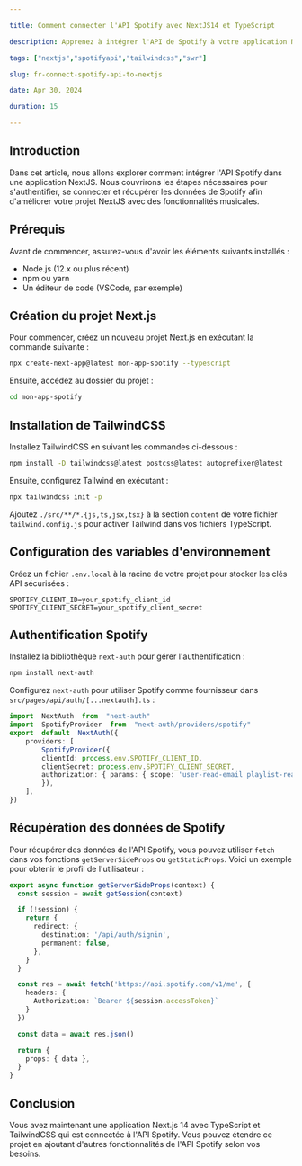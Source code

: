 ```yaml
---

title: Comment connecter l'API Spotify avec NextJS14 et TypeScript

description: Apprenez à intégrer l'API de Spotify à votre application NextJS.

tags: ["nextjs","spotifyapi","tailwindcss","swr"]

slug: fr-connect-spotify-api-to-nextjs

date: Apr 30, 2024

duration: 15

---
```


## Introduction
Dans cet article, nous allons explorer comment intégrer l'API Spotify dans une application NextJS. Nous couvrirons les étapes nécessaires pour s'authentifier, se connecter et récupérer les données de Spotify afin d'améliorer votre projet NextJS avec des fonctionnalités musicales.

## Prérequis

Avant de commencer, assurez-vous d'avoir les éléments suivants installés :
- Node.js (12.x ou plus récent)
- npm ou yarn
- Un éditeur de code (VSCode, par exemple)

## Création du projet Next.js

Pour commencer, créez un nouveau projet Next.js en exécutant la commande suivante :

```bash
npx create-next-app@latest mon-app-spotify --typescript
```

Ensuite, accédez au dossier du projet :

```bash
cd mon-app-spotify
```

## Installation de TailwindCSS

Installez TailwindCSS en suivant les commandes ci-dessous :
```bash
npm install -D tailwindcss@latest postcss@latest autoprefixer@latest
```
Ensuite, configurez Tailwind en exécutant :

```bash
npx tailwindcss init -p
```
Ajoutez `./src/**/*.{js,ts,jsx,tsx}` à la section `content` de votre fichier `tailwind.config.js` pour activer Tailwind dans vos fichiers TypeScript.

## Configuration des variables d'environnement

Créez un fichier `.env.local` à la racine de votre projet pour stocker les clés API sécurisées :
```plaintext
SPOTIFY_CLIENT_ID=your_spotify_client_id 
SPOTIFY_CLIENT_SECRET=your_spotify_client_secret
```

## Authentification Spotify

Installez la bibliothèque `next-auth` pour gérer l'authentification :
```bash
npm install next-auth
```
Configurez `next-auth` pour utiliser Spotify comme fournisseur dans `src/pages/api/auth/[...nextauth].ts` :
```typescript
import  NextAuth  from  "next-auth"
import  SpotifyProvider  from  "next-auth/providers/spotify"  
export  default  NextAuth({ 
	providers: [ 
		SpotifyProvider({ 
		clientId: process.env.SPOTIFY_CLIENT_ID, 
		clientSecret: process.env.SPOTIFY_CLIENT_SECRET, 
		authorization: { params: { scope: 'user-read-email playlist-read-private' } } 
		}), 
	], 
})
```

## Récupération des données de Spotify

Pour récupérer des données de l'API Spotify, vous pouvez utiliser `fetch` dans vos fonctions `getServerSideProps` ou `getStaticProps`. Voici un exemple pour obtenir le profil de l'utilisateur :

```typescript
export async function getServerSideProps(context) {
  const session = await getSession(context)

  if (!session) {
    return {
      redirect: {
        destination: '/api/auth/signin',
        permanent: false,
      },
    }
  }

  const res = await fetch('https://api.spotify.com/v1/me', {
    headers: {
      Authorization: `Bearer ${session.accessToken}`
    }
  })

  const data = await res.json()

  return {
    props: { data },
  }
}
```

## Conclusion

Vous avez maintenant une application Next.js 14 avec TypeScript et TailwindCSS qui est connectée à l'API Spotify. Vous pouvez étendre ce projet en ajoutant d'autres fonctionnalités de l'API Spotify selon vos besoins.